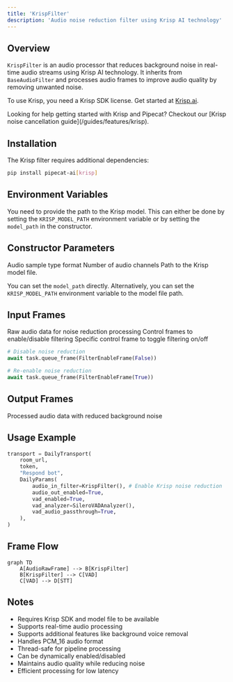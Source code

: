 ```yaml
---
title: 'KrispFilter'
description: 'Audio noise reduction filter using Krisp AI technology'
---
```


## Overview

`KrispFilter` is an audio processor that reduces background noise in real-time audio streams using Krisp AI technology. It inherits from `BaseAudioFilter` and processes audio frames to improve audio quality by removing unwanted noise.

To use Krisp, you need a Krisp SDK license. Get started at [Krisp.ai](https://krisp.ai/developers/).

<Tip>
  Looking for help getting started with Krisp and Pipecat? Checkout our [Krisp
  noise cancellation guide](/guides/features/krisp).
</Tip>

## Installation

The Krisp filter requires additional dependencies:

```bash
pip install pipecat-ai[krisp]
```

## Environment Variables

You need to provide the path to the Krisp model. This can either be done by setting the `KRISP_MODEL_PATH` environment variable or by setting the `model_path` in the constructor.

## Constructor Parameters

<ParamField path="sample_type" type="str" default="PCM_16">
  Audio sample type format
</ParamField>

<ParamField path="channels" type="int" default="1">
  Number of audio channels
</ParamField>

<ParamField path="model_path" type="str" default="None">
Path to the Krisp model file.

You can set the `model_path` directly. Alternatively, you can set the `KRISP_MODEL_PATH` environment variable to the model file path.

</ParamField>

## Input Frames

<ParamField path="AudioRawFrame" type="Frame" required>
  Raw audio data for noise reduction processing
</ParamField>

<ParamField path="FilterControlFrame" type="Frame">
  Control frames to enable/disable filtering
</ParamField>

<ParamField path="FilterEnableFrame" type="Frame">
  Specific control frame to toggle filtering on/off

```python
# Disable noise reduction
await task.queue_frame(FilterEnableFrame(False))

# Re-enable noise reduction
await task.queue_frame(FilterEnableFrame(True))
```

</ParamField>

## Output Frames

<ParamField path="AudioRawFrame" type="Frame">
  Processed audio data with reduced background noise
</ParamField>

## Usage Example

```python
transport = DailyTransport(
    room_url,
    token,
    "Respond bot",
    DailyParams(
        audio_in_filter=KrispFilter(), # Enable Krisp noise reduction
        audio_out_enabled=True,
        vad_enabled=True,
        vad_analyzer=SileroVADAnalyzer(),
        vad_audio_passthrough=True,
    ),
)
```

## Frame Flow

```mermaid
graph TD
    A[AudioRawFrame] --> B[KrispFilter]
    B[KrispFilter] --> C[VAD]
    C[VAD] --> D[STT]
```

## Notes

- Requires Krisp SDK and model file to be available
- Supports real-time audio processing
- Supports additional features like background voice removal
- Handles PCM_16 audio format
- Thread-safe for pipeline processing
- Can be dynamically enabled/disabled
- Maintains audio quality while reducing noise
- Efficient processing for low latency
